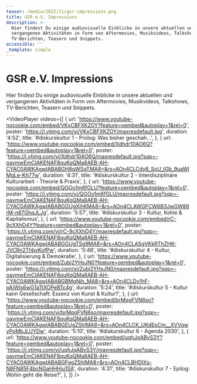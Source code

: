 ```yaml
---
teaser: /media/2022/11/gsr-impressions.png
title: GSR e.V. Impressions
description: >-
  Hier findest Du einige audiovisuelle Einblicke in unsere aktuellen und
  vergangenen Aktivitäten in Form von Aftermovies, Musikvideos, Talkshows,
  TV-Berichten, Teasern und Snippets.
accessible: ''
_template: simple
---
```


# GSR e.V. Impressions

Hier findest Du einige audiovisuelle Einblicke in unsere aktuellen und vergangenen Aktivitäten in Form von Aftermovies, Musikvideos, Talkshows, TV-Berichten, Teasern und Snippets.

<VideoPlayer
  videos={[
    {
      url: 'https://www.youtube-nocookie.com/embed/VKxCBFXKZOY?feature=oembed&autoplay=1&rel=0',
      poster: 'https://i.ytimg.com/vi/VKxCBFXKZOY/maxresdefault.jpg',
      duration: '4:52',
      title: '#diskurskultur 1 - Prolog: Was bisher geschah...',
    },
    {
      url: 'https://www.youtube-nocookie.com/embed/Xdhdr10AO6Q?feature=oembed&autoplay=1&rel=0',
      poster:
        'https://i.ytimg.com/vi/Xdhdr10AO6Q/maxresdefault.jpg?sqp=-oaymwEmCIAKENAF8quKqQMa8AEB-AH-CYAC0AWKAgwIABABGH8gWSgTMA8=&rs=AOn4CLCdy8_SoU_tGb_9uaWIMgLe-Kh77w',
      duration: '4:31',
      title:
        '#diskurskultur 2 - Interdisziplinäre Kulturarbeit - Theorie & Praxis',
    },
    {
      url: 'https://www.youtube-nocookie.com/embed/QGOo1m6fGLU?feature=oembed&autoplay=1&rel=0',
      poster:
        'https://i.ytimg.com/vi/QGOo1m6fGLU/maxresdefault.jpg?sqp=-oaymwEmCIAKENAF8quKqQMa8AEB-AH-CYAC0AWKAgwIABABGGUgXihKMA8=&rs=AOn4CLAWGFCW6B3JwGW89rM-n87GhqJLJg',
      duration: '5:57',
      title: '#diskurskultur 3 - Kultur, Kohle & Kapitalismus',
    },
    {
      url: 'https://www.youtube-nocookie.com/embed/rC-9cXXhD4Y?feature=oembed&autoplay=1&rel=0',
      poster:
        'https://i.ytimg.com/vi/rC-9cXXhD4Y/maxresdefault.jpg?sqp=-oaymwEmCIAKENAF8quKqQMa8AEB-AH-CYAC0AWKAgwIABABGGUgTSg9MA8=&rs=AOn4CLASgVKkRThZHK-JVCRn2ThbvKofPw',
      duration: '5:48',
      title: '#diskurskultur 4  - Kultur, Digitalisierung & Demokratie',
    },
    {
      url: 'https://www.youtube-nocookie.com/embed/Zubj2YHsJN0?feature=oembed&autoplay=1&rel=0',
      poster:
        'https://i.ytimg.com/vi/Zubj2YHsJN0/maxresdefault.jpg?sqp=-oaymwEmCIAKENAF8quKqQMa8AEB-AH-CYAC0AWKAgwIABABGBMgNih_MA8=&rs=AOn4CLDy1hF-pAjWIs6wG1aTtXOPeBTc4g',
      duration: '5:24',
      title:
        '#diskurskultur 5 - Kultur kann Gesellschaft: Essenz von Kunst & Kultur?',
    },
    {
      url: 'https://www.youtube-nocookie.com/embed/brMqgFVN6so?feature=oembed&autoplay=1&rel=0',
      poster:
        'https://i.ytimg.com/vi/brMqgFVN6so/maxresdefault.jpg?sqp=-oaymwEmCIAKENAF8quKqQMa8AEB-AH-CYAC0AWKAgwIABABGEUgZShlMA8=&rs=AOn4CLCK_UKdEpCm__XVVqwyPoMbJLUYDw',
      duration: '5:10',
      title: '#diskurskultur 6 - Agenda 2030',
    },
    {
      url: 'https://www.youtube-nocookie.com/embed/uqhJqAByS3Y?feature=oembed&autoplay=1&rel=0',
      poster:
        'https://i.ytimg.com/vi/uqhJqAByS3Y/maxresdefault.jpg?sqp=-oaymwEmCIAKENAF8quKqQMa8AEB-AH-CYAC0AWKAgwIABABGFggZShlMA8=&rs=AOn4CLBHDIXs-N8FN85F4bcNGaHHHiu1SA',
      duration: '4:31',
      title: '#diskurskultur 7 - Epilog: Wohin geht die Reise?',
    },
  ]}
/>
